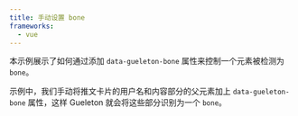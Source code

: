 ```yaml
---
title: 手动设置 bone
frameworks:
  - vue
---
```



本示例展示了如何通过添加 `data-gueleton-bone` 属性来控制一个元素被检测为 `bone`。

示例中，我们手动将推文卡片的用户名和内容部分的父元素加上 `data-gueleton-bone` 属性，这样 Gueleton 就会将这些部分识别为一个 `bone`。


<div class="not-content flex flex-col gap-4">
  <GueletonOptionsForm title="点击 Reload Data 查看效果" formFields={['loading','type']} />

  <ManualVue client:load />
</div>


<FrameworkSlots>
  <Tabs slot="vue">
    <TabItem label="Manual.vue">
      <Code code={ManualVueRaw} lang="vue" meta="twoslash {16}" />
    </TabItem>
    <TabItem label="TweetCard.vue">
      <Code code={TweetCardVueRaw.split('// ---cut-after---')[0]} lang="vue" meta="twoslash " />
    </TabItem>
  </Tabs>
</FrameworkSlots>
